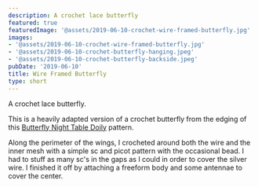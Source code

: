 ```yaml
---
description: A crochet lace butterfly
featured: true
featuredImage: '@assets/2019-06-10-crochet-wire-framed-butterfly.jpg'
images:
- '@assets/2019-06-10-crochet-wire-framed-butterfly.jpg'
- '@assets/2019-06-10-crochet-butterfly-hanging.jpeg'
- '@assets/2019-06-10-crochet-butterfly-backside.jpeg'
pubDate: '2019-06-10'
title: Wire Framed Butterfly
type: short
---
```

A crochet lace butterfly.

This is a heavily adapted version of a crochet butterfly from the edging of this [Butterfly Night Table Doily](https://www.ravelry.com/patterns/library/butterfly-night-table-doily-s-55) pattern.

Along the perimeter of the wings, I crocheted around both the wire and the inner mesh with a simple sc and picot pattern with the occasional bead. I had to stuff as many sc's in the gaps as I could in order to cover the silver wire. I finished it off by attaching a freeform body and some antennae to cover the center.